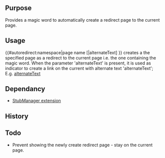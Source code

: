 {{Extension
|name        = AutoRedirect
|status      = stable
|type        = parser
|author      = [[user:jldupont|Jean-Lou Dupont]]
|image       =
|version     = 1.0.0
|update      =
|mediawiki   = 1.10
|download    = [http://mediawiki.googlecode.com/svn/tags/AutoRedirect/ SVN]
|readme      =
|changelog   = See SVN ($Id$)
|description = 
|parameters  =
|rights      =
|example     =
}}
== Purpose==
Provides a magic word to automatically create a redirect page to the current page.

== Usage ==
<nowiki>{{#autoredirect:namespace|page name [|alternateText] }}</nowiki> creates a the specified page as a redirect
to the current page i.e. the one containing the magic word. When the parameter 'alternateText' is present,
it is used as indicator to create a link on the current with alternate text 'alternateText';
E.g. [[current page|alternateText]]

== Dependancy ==
* [[Extension:StubManager|StubManager extension]]

{{Pear|AutoRedirect}}

== History ==

== Todo ==
* Prevent showing the newly create redirect page - stay on the current page.
